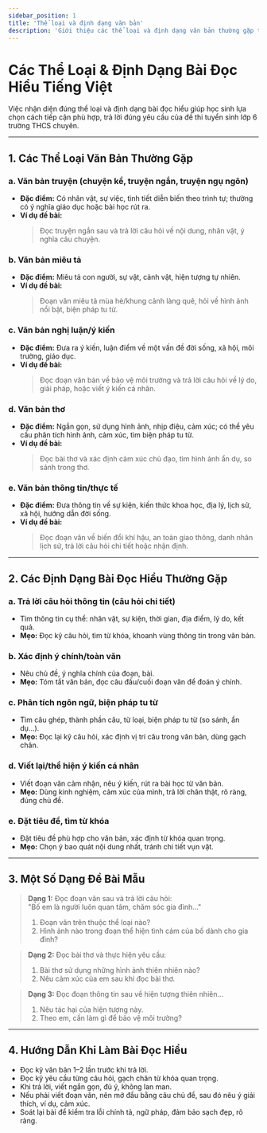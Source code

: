 ```yaml
---
sidebar_position: 1
title: 'Thể loại và định dạng văn bản'
description: 'Giới thiệu các thể loại và định dạng văn bản thường gặp trong đề thi tuyển sinh lớp 6 THCS chuyên.'
---
```


# Các Thể Loại & Định Dạng Bài Đọc Hiểu Tiếng Việt

Việc nhận diện đúng thể loại và định dạng bài đọc hiểu giúp học sinh lựa chọn cách tiếp cận phù hợp, trả lời đúng yêu cầu của đề thi tuyển sinh lớp 6 trường THCS chuyên.

---

## 1. Các Thể Loại Văn Bản Thường Gặp

### a. Văn bản truyện (chuyện kể, truyện ngắn, truyện ngụ ngôn)

- **Đặc điểm:** Có nhân vật, sự việc, tình tiết diễn biến theo trình tự; thường có ý nghĩa giáo dục hoặc bài học rút ra.
- **Ví dụ đề bài:**
  > Đọc truyện ngắn sau và trả lời câu hỏi về nội dung, nhân vật, ý nghĩa câu chuyện.

### b. Văn bản miêu tả

- **Đặc điểm:** Miêu tả con người, sự vật, cảnh vật, hiện tượng tự nhiên.
- **Ví dụ đề bài:**
  > Đoạn văn miêu tả mùa hè/khung cảnh làng quê, hỏi về hình ảnh nổi bật, biện pháp tu từ.

### c. Văn bản nghị luận/ý kiến

- **Đặc điểm:** Đưa ra ý kiến, luận điểm về một vấn đề đời sống, xã hội, môi trường, giáo dục.
- **Ví dụ đề bài:**
  > Đọc đoạn văn bàn về bảo vệ môi trường và trả lời câu hỏi về lý do, giải pháp, hoặc viết ý kiến cá nhân.

### d. Văn bản thơ

- **Đặc điểm:** Ngắn gọn, sử dụng hình ảnh, nhịp điệu, cảm xúc; có thể yêu cầu phân tích hình ảnh, cảm xúc, tìm biện pháp tu từ.
- **Ví dụ đề bài:**
  > Đọc bài thơ và xác định cảm xúc chủ đạo, tìm hình ảnh ẩn dụ, so sánh trong thơ.

### e. Văn bản thông tin/thực tế

- **Đặc điểm:** Đưa thông tin về sự kiện, kiến thức khoa học, địa lý, lịch sử, xã hội, hướng dẫn đời sống.
- **Ví dụ đề bài:**
  > Đọc đoạn văn về biến đổi khí hậu, an toàn giao thông, danh nhân lịch sử, trả lời câu hỏi chi tiết hoặc nhận định.

---

## 2. Các Định Dạng Bài Đọc Hiểu Thường Gặp

### a. Trả lời câu hỏi thông tin (câu hỏi chi tiết)

- Tìm thông tin cụ thể: nhân vật, sự kiện, thời gian, địa điểm, lý do, kết quả.
- **Mẹo:** Đọc kỹ câu hỏi, tìm từ khóa, khoanh vùng thông tin trong văn bản.

### b. Xác định ý chính/toàn văn

- Nêu chủ đề, ý nghĩa chính của đoạn, bài.
- **Mẹo:** Tóm tắt văn bản, đọc câu đầu/cuối đoạn văn để đoán ý chính.

### c. Phân tích ngôn ngữ, biện pháp tu từ

- Tìm câu ghép, thành phần câu, từ loại, biện pháp tu từ (so sánh, ẩn dụ...).
- **Mẹo:** Đọc lại kỹ câu hỏi, xác định vị trí câu trong văn bản, dùng gạch chân.

### d. Viết lại/thể hiện ý kiến cá nhân

- Viết đoạn văn cảm nhận, nêu ý kiến, rút ra bài học từ văn bản.
- **Mẹo:** Dùng kinh nghiệm, cảm xúc của mình, trả lời chân thật, rõ ràng, đúng chủ đề.

### e. Đặt tiêu đề, tìm từ khóa

- Đặt tiêu đề phù hợp cho văn bản, xác định từ khóa quan trọng.
- **Mẹo:** Chọn ý bao quát nội dung nhất, tránh chi tiết vụn vặt.

---

## 3. Một Số Dạng Đề Bài Mẫu

> **Dạng 1:** Đọc đoạn văn sau và trả lời câu hỏi:  
> "Bố em là người luôn quan tâm, chăm sóc gia đình..."  
> 1. Đoạn văn trên thuộc thể loại nào?  
> 2. Hình ảnh nào trong đoạn thể hiện tình cảm của bố dành cho gia đình?

> **Dạng 2:** Đọc bài thơ và thực hiện yêu cầu:  
> 1. Bài thơ sử dụng những hình ảnh thiên nhiên nào?  
> 2. Nêu cảm xúc của em sau khi đọc bài thơ.

> **Dạng 3:** Đọc đoạn thông tin sau về hiện tượng thiên nhiên...  
> 1. Nêu tác hại của hiện tượng này.  
> 2. Theo em, cần làm gì để bảo vệ môi trường?

---

## 4. Hướng Dẫn Khi Làm Bài Đọc Hiểu

- Đọc kỹ văn bản 1–2 lần trước khi trả lời.
- Đọc kỹ yêu cầu từng câu hỏi, gạch chân từ khóa quan trọng.
- Khi trả lời, viết ngắn gọn, đủ ý, không lan man.
- Nếu phải viết đoạn văn, nên mở đầu bằng câu chủ đề, sau đó nêu ý giải thích, ví dụ, cảm xúc.
- Soát lại bài để kiểm tra lỗi chính tả, ngữ pháp, đảm bảo sạch đẹp, rõ ràng.


